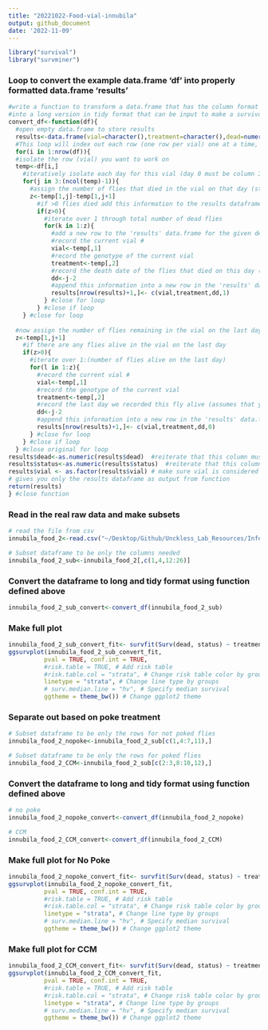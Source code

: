 ```yaml
---
title: "20221022-Food-vial-innubila"
output: github_document
date: '2022-11-09'
---
```


```r
library("survival")
library("survminer")
```

### Loop to convert the example data.frame 'df' into properly formatted data.frame 'results'
```r
#write a function to transform a data.frame that has the column format 'vial | treatment | D0 | D1 | D2...', with one row for each vial
#into a long version in tidy format that can be input to make a survivorship curve
convert_df<-function(df){
  #open empty data.frame to store results
  results<-data.frame(vial=character(),treatment=character(),dead=numeric(),status=numeric())
  #This loop will index out each row (one row per vial) one at a time, transform it into long format (one row per fly), and add the information to the empty data.frame called results
  for(i in 1:nrow(df)){
  #isolate the row (vial) you want to work on
  temp<-df[i,]
    #iteratively isolate each day for this vial (day 0 must be column 3, day 1 column 4, etc.). Loop stops the column before the last day
    for(j in 3:(ncol(temp)-1)){
      #assign the number of flies that died in the vial on that day (starting with day 1) to the variable 'z'
      z<-temp[1,j]-temp[1,j+1]
        #if >0 flies died add this information to the results dataframe
        if(z>0){
          #iterate over 1 through total number of dead flies
          for(k in 1:z){
            #add a new row to the 'results' data.frame for the given dead fly, specifying vial #, treatment, day died, and
            #record the current vial #
            vial<-temp[,1]
            #record the genotype of the current vial
            treatment<-temp[,2]
            #record the death date of the flies that died on this day (assumes that your input DF starts with day 0 in column 3)
            dd<-j-2
            #append this information into a new row in the 'results' data.frame, and add a '1' in the 4th column to indicate mortality
            results[nrow(results)+1,]<- c(vial,treatment,dd,1)
          } #close for loop
        } #close if loop
    } #close for loop
  
  #now assign the number of flies remaining in the vial on the last day (value in the last column of the row) to the variable 'z'
  z<-temp[1,j+1]
    #if there are any flies alive in the vial on the last day
    if(z>0){
      #iterate over 1:(number of flies alive on the last day)
      for(l in 1:z){
        #record the current vial #
        vial<-temp[,1]
        #record the genotype of the current vial
        treatment<-temp[,2]
        #record the last day we recorded this fly alive (assumes that your input DF starts with day 0 in column 3)
        dd<-j-2
        #append this information into a new row in the 'results' data.frame, and add a '0' in the 4th column to indicate that the fly made it to the end of the experiment
        results[nrow(results)+1,]<- c(vial,treatment,dd,0)
      } #close for loop
    } #close if loop
  } #close original for loop
results$dead<-as.numeric(results$dead)  #reiterate that this column must be class numeric
results$status<-as.numeric(results$status)  #reiterate that this column must be class numeric
results$vial <- as.factor(results$vial) # make sure vial is considered a factor
# gives you only the results dataframe as output from function 
return(results) 
} #close function


```



### Read in the real raw data and make subsets
```r
# read the file from csv
innubila_food_2<-read.csv("~/Desktop/Github/Unckless_Lab_Resources/Infection_survival_analyses/20221022/20221022_innubila_food_vial_test_2.csv")

# Subset dataframe to be only the columns needed
innubila_food_2_sub<-innubila_food_2[,c(1,4,12:26)]

```


### Convert the dataframe to long and tidy format using function defined above
```r
innubila_food_2_sub_convert<-convert_df(innubila_food_2_sub)
```

### Make full plot
```r
innubila_food_2_sub_convert_fit<- survfit(Surv(dead, status) ~ treatment, data=innubila_food_2_sub_convert)
ggsurvplot(innubila_food_2_sub_convert_fit,
          pval = TRUE, conf.int = TRUE,
          #risk.table = TRUE, # Add risk table
          #risk.table.col = "strata", # Change risk table color by groups
          linetype = "strata", # Change line type by groups
          # surv.median.line = "hv", # Specify median survival
          ggtheme = theme_bw()) # Change ggplot2 theme
```

### Separate out based on poke treatment 

```r
# Subset dataframe to be only the rows for not poked flies
innubila_food_2_nopoke<-innubila_food_2_sub[c(1,4:7,11),]

# Subset dataframe to be only the rows for poked flies
innubila_food_2_CCM<-innubila_food_2_sub[c(2:3,8:10,12),]

```

### Convert the dataframe to long and tidy format using function defined above
```r
# no poke
innubila_food_2_nopoke_convert<-convert_df(innubila_food_2_nopoke)

# CCM
innubila_food_2_CCM_convert<-convert_df(innubila_food_2_CCM)
```

### Make full plot for No Poke
```r
innubila_food_2_nopoke_convert_fit<- survfit(Surv(dead, status) ~ treatment, data=innubila_food_2_nopoke_convert)
ggsurvplot(innubila_food_2_nopoke_convert_fit,
          pval = TRUE, conf.int = TRUE,
          #risk.table = TRUE, # Add risk table
          #risk.table.col = "strata", # Change risk table color by groups
          linetype = "strata", # Change line type by groups
          # surv.median.line = "hv", # Specify median survival
          ggtheme = theme_bw()) # Change ggplot2 theme
```


### Make full plot for CCM
```r
innubila_food_2_CCM_convert_fit<- survfit(Surv(dead, status) ~ treatment, data=innubila_food_2_CCM_convert)
ggsurvplot(innubila_food_2_CCM_convert_fit,
          pval = TRUE, conf.int = TRUE,
          #risk.table = TRUE, # Add risk table
          #risk.table.col = "strata", # Change risk table color by groups
          linetype = "strata", # Change line type by groups
          # surv.median.line = "hv", # Specify median survival
          ggtheme = theme_bw()) # Change ggplot2 theme
```